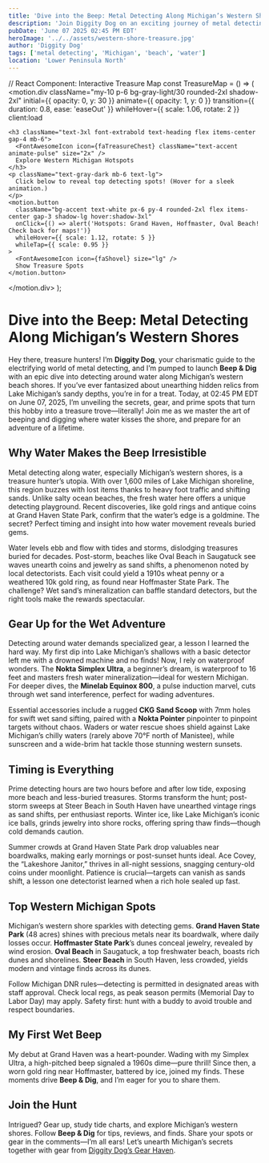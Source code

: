 ```yaml
---
title: 'Dive into the Beep: Metal Detecting Along Michigan’s Western Shores'
description: 'Join Diggity Dog on an exciting journey of metal detecting around water along Michigan’s western beach shores. Discover tips, gear, and hidden treasures!'
pubDate: 'June 07 2025 02:45 PM EDT'
heroImage: '../../assets/western-shore-treasure.jpg'
author: 'Diggity Dog'
tags: ['metal detecting', 'Michigan', 'beach', 'water']
location: 'Lower Peninsula North'
---
```



// React Component: Interactive Treasure Map
const TreasureMap = () => (
  <motion.div
    className="my-10 p-6 bg-gray-light/30 rounded-2xl shadow-2xl"
    initial={{ opacity: 0, y: 30 }}
    animate={{ opacity: 1, y: 0 }}
    transition={{ duration: 0.8, ease: 'easeOut' }}
    whileHover={{ scale: 1.06, rotate: 2 }}
    client:load
  >
    <h3 className="text-3xl font-extrabold text-heading flex items-center gap-4 mb-6">
      <FontAwesomeIcon icon={faTreasureChest} className="text-accent animate-pulse" size="2x" />
      Explore Western Michigan Hotspots
    </h3>
    <p className="text-gray-dark mb-6 text-lg">
      Click below to reveal top detecting spots! (Hover for a sleek animation.)
    </p>
    <motion.button
      className="bg-accent text-white px-6 py-4 rounded-2xl flex items-center gap-3 shadow-lg hover:shadow-3xl"
      onClick={() => alert('Hotspots: Grand Haven, Hoffmaster, Oval Beach! Check back for maps!')}
      whileHover={{ scale: 1.12, rotate: 5 }}
      whileTap={{ scale: 0.95 }}
    >
      <FontAwesomeIcon icon={faShovel} size="lg" />
      Show Treasure Spots
    </motion.button>
  </motion.div>
);

# Dive into the Beep: Metal Detecting Along Michigan’s Western Shores

Hey there, treasure hunters! I’m **Diggity Dog**, your charismatic guide to the electrifying world of metal detecting, and I’m pumped to launch **Beep & Dig** with an epic dive into detecting around water along Michigan’s western beach shores. If you’ve ever fantasized about unearthing hidden relics from Lake Michigan’s sandy depths, you’re in for a treat. Today, at 02:45 PM EDT on June 07, 2025, I’m unveiling the secrets, gear, and prime spots that turn this hobby into a treasure trove—literally! Join me as we master the art of beeping and digging where water kisses the shore, and prepare for an adventure of a lifetime.

## Why Water Makes the Beep Irresistible

Metal detecting along water, especially Michigan’s western shores, is a treasure hunter’s utopia. With over 1,600 miles of Lake Michigan shoreline, this region buzzes with lost items thanks to heavy foot traffic and shifting sands. Unlike salty ocean beaches, the fresh water here offers a unique detecting playground. Recent discoveries, like gold rings and antique coins at Grand Haven State Park, confirm that the water’s edge is a goldmine. The secret? Perfect timing and insight into how water movement reveals buried gems.

Water levels ebb and flow with tides and storms, dislodging treasures buried for decades. Post-storm, beaches like Oval Beach in Saugatuck see waves unearth coins and jewelry as sand shifts, a phenomenon noted by local detectorists. Each visit could yield a 1910s wheat penny or a weathered 10k gold ring, as found near Hoffmaster State Park. The challenge? Wet sand’s mineralization can baffle standard detectors, but the right tools make the rewards spectacular.

## Gear Up for the Wet Adventure

Detecting around water demands specialized gear, a lesson I learned the hard way. My first dip into Lake Michigan’s shallows with a basic detector left me with a drowned machine and no finds! Now, I rely on waterproof wonders. The **Nokta Simplex Ultra**, a beginner’s dream, is waterproof to 16 feet and masters fresh water mineralization—ideal for western Michigan. For deeper dives, the **Minelab Equinox 800**, a pulse induction marvel, cuts through wet sand interference, perfect for wading adventures.

Essential accessories include a rugged **CKG Sand Scoop** with 7mm holes for swift wet sand sifting, paired with a **Nokta Pointer** pinpointer to pinpoint targets without chaos. Waders or water rescue shoes shield against Lake Michigan’s chilly waters (rarely above 70°F north of Manistee), while sunscreen and a wide-brim hat tackle those stunning western sunsets.

## Timing is Everything

Prime detecting hours are two hours before and after low tide, exposing more beach and less-buried treasures. Storms transform the hunt; post-storm sweeps at Steer Beach in South Haven have unearthed vintage rings as sand shifts, per enthusiast reports. Winter ice, like Lake Michigan’s iconic ice balls, grinds jewelry into shore rocks, offering spring thaw finds—though cold demands caution.

Summer crowds at Grand Haven State Park drop valuables near boardwalks, making early mornings or post-sunset hunts ideal. Ace Covey, the “Lakeshore Janitor,” thrives in all-night sessions, snagging century-old coins under moonlight. Patience is crucial—targets can vanish as sands shift, a lesson one detectorist learned when a rich hole sealed up fast.

## Top Western Michigan Spots

Michigan’s western shore sparkles with detecting gems. **Grand Haven State Park** (48 acres) shines with precious metals near its boardwalk, where daily losses occur. **Hoffmaster State Park**’s dunes conceal jewelry, revealed by wind erosion. **Oval Beach** in Saugatuck, a top freshwater beach, boasts rich dunes and shorelines. **Steer Beach** in South Haven, less crowded, yields modern and vintage finds across its dunes.

Follow Michigan DNR rules—detecting is permitted in designated areas with staff approval. Check local regs, as peak season permits (Memorial Day to Labor Day) may apply. Safety first: hunt with a buddy to avoid trouble and respect boundaries.

## My First Wet Beep

My debut at Grand Haven was a heart-pounder. Wading with my Simplex Ultra, a high-pitched beep signaled a 1960s dime—pure thrill! Since then, a worn gold ring near Hoffmaster, battered by ice, joined my finds. These moments drive **Beep & Dig**, and I’m eager for you to share them.

## Join the Hunt

Intrigued? Gear up, study tide charts, and explore Michigan’s western shores. Follow **Beep & Dig** for tips, reviews, and finds. Share your spots or gear in the comments—I’m all ears! Let’s unearth Michigan’s secrets together with gear from [Diggity Dog’s Gear Haven](https://709c06vkaxvdep25wii5c94o5u.hop.clickbank.net/?&traffic_source=blog&traffic_type=organic&campaign=beepndig&creative=banner&extclid=dig).

<TreasureMap />